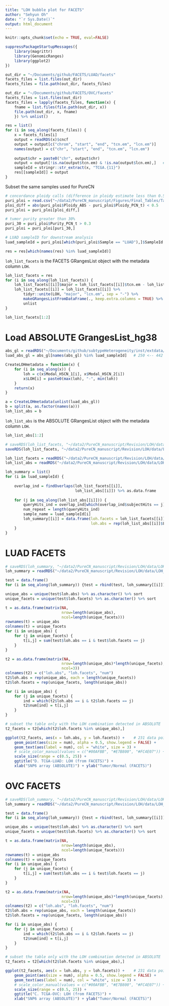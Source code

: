 ```yaml
---
title: "LOH bubble plot for FACETS"
author: "Sehyun Oh"
date: "`r Sys.Date()`"
output: html_document
---
```


```r
knitr::opts_chunk$set(echo = TRUE, eval=FALSE)
```

```r
suppressPackageStartupMessages({
    library(magrittr)
    library(GenomicRanges)
    library(ggplot2)
})
```

```r
out_dir = "~/Documents/github/FACETS/LUAD/facets"
facets_files = list.files(out_dir)
facets_files = file.path(out_dir, facets_files)
```

```r
out_dir = "~/Documents/github/FACETS/OVC/facets"
facets_files = list.files(out_dir)
facets_files = lapply(facets_files, function(x) {
    fname = list.files(file.path(out_dir, x))
    file.path(out_dir, x, fname)
    }) %>% unlist()
```

```r
res = list()
for (i in seq_along(facets_files)) {
    x = facets_files[i]
    output = readRDS(x)$cncf
    output = output[c("chrom", "start", "end", "tcn.em", "lcn.em")]
    names(output) = c("chr", "start", "end", "tcn.em", "lcn.em")
    
    output$chr = paste0("chr", output$chr)
    output = output[!is.na(output$tcn.em) & !is.na(output$lcn.em),]   # remove any NA call
    sampleId = stringr::str_extract(x, "TCGA.{11}")
    res[[sampleId]] = output
}
```

Subset the same samples used for PureCN
```r
# concordance ploidy calls (difference in ploidy estimate less than 0.5)
puri_ploi = read.csv("~/data2/PureCN_manuscript/Figures/Final_Tables/Table1_puri_ploi.csv")[,-1]
ploi_diff = abs(puri_ploi$Ploidy_ABS - puri_ploi$Ploidy_PCN_t) < 0.5
puri_ploi = puri_ploi[ploi_diff,]   

# tumor purity greater than 30%
puri_30 = puri_ploi$Purity_PCN_t > 0.3
puri_ploi = puri_ploi[puri_30,]   

# LUAD sampleID for downstream analysis 
luad_sampleId = puri_ploi[which(puri_ploi$Sample == "LUAD"),]$SampleId

res = res[which(names(res) %in% luad_sampleId)]
```

`loh_list_facets` is the FACETS GRangesList object with the metadata column `LOH`.
```r
loh_list_facets = res
for (i in seq_along(loh_list_facets)) {
    loh_list_facets[[i]]$major = loh_list_facets[[i]]$tcn.em - loh_list_facets[[i]]$lcn.em
    loh_list_facets[[i]] = loh_list_facets[[i]] %>% 
        tidyr::unite(LOH, "major", "lcn.em", sep = "-") %>%
        makeGRangesListFromDataFrame(., keep.extra.columns = TRUE) %>%
        unlist
}
```

```r
loh_list_facets[1:2]
```



# Load ABSOLUTE GrangesList_hg38
```r
abs_gl = readRDS("~/Documents/github/subtypeHeterogeneity/inst/extdata/ABSOLUTE_grangeslist.rds")
luad_abs_gl = abs_gl[names(abs_gl) %in% luad_sampleId]   # 250 <-- 442 samples

CreateLOHmetadata = function(x) {
    for (i in seq_along(x)) {
        loh = c(x$Modal_HSCN_1[i], x$Modal_HSCN_2[i])
        x$LOH[i] = paste0(max(loh), "-", min(loh))
    }
    return(x)
}

a = CreateLOHmetadata(unlist(luad_abs_gl)) 
b = split(a, as.factor(names(a)))
loh_list_abs = b
```

`loh_list_abs` is the ABSOLUTE GRangesList object with the metadata column `LOH`.
```r
loh_list_abs[1:2]
```

```r
# saveRDS(loh_list_facets, "~/data2/PureCN_manuscript/Revision/LOH/data/LOH_list_LUAD_FACETS.rds")
saveRDS(loh_list_facets, "~/data2/PureCN_manuscript/Revision/LOH/data/LOH_list_OVC_FACETS.rds")
```

```r
loh_list_facets = readRDS("~/data2/PureCN_manuscript/Revision/LOH/data/LOH_list_LUAD_FACETS.rds")
loh_list_abs = readRDS("~/data2/PureCN_manuscript/Revision/LOH/data/LOH_list_LUAD_abs.rds")
```


```r
loh_summary = list()
for (i in luad_sampleId) {
    
    overlap_ind = findOverlaps(loh_list_facets[[i]], 
                               loh_list_abs[[i]]) %>% as.data.frame
    
    for (j in seq_along(loh_list_abs[[i]])) {
        queryHits_ind = overlap_ind[which(overlap_ind$subjectHits == j),]$queryHits
        num_repeat = length(queryHits_ind)
        sample_name = luad_sampleId[i]
        loh_summary[[i]] = data.frame(loh.facets = loh_list_facets[[i]]$LOH[queryHits_ind],
                                      loh.abs = rep(loh_list_abs[[i]]$LOH[j], num_repeat))
    }
}
```


# LUAD FACETS
```r
# saveRDS(loh_summary, "~/data2/PureCN_manuscript/Revision/LOH/data/LOH_summary_FACETS_LUAD.rds")
loh_summary = readRDS("~/data2/PureCN_manuscript/Revision/LOH/data/LOH_summary_FACETS_LUAD.rds")
```

```r
test = data.frame()
for (i in seq_along(loh_summary)) {test = rbind(test, loh_summary[[i]])}

unique_abs = unique(test$loh.abs) %>% as.character() %>% sort
unique_facets = unique(test$loh.facets) %>% as.character() %>% sort
```

```r
t = as.data.frame(matrix(NA,
                         nrow=length(unique_abs),
                         ncol=length(unique_facets)))
rownames(t) = unique_abs
colnames(t) = unique_facets
for (i in unique_abs) {
    for (j in unique_facets) {
        t[i,j] = sum(test$loh.abs == i & test$loh.facets == j)
    }
}
```

```r
t2 = as.data.frame(matrix(NA,
                         nrow=length(unique_abs)*length(unique_facets),
                         ncol=3))
colnames(t2) = c("loh.abs", "loh.facets", "num")
t2$loh.abs = rep(unique_abs, each = length(unique_facets))
t2$loh.facets = rep(unique_facets, length(unique_abs))

for (i in unique_abs) {
    for (j in unique_facets) {
        ind = which(t2$loh.abs == i & t2$loh.facets == j)
        t2$num[ind] = t[i,j]
    }
}

# subset the table only with the LOH combination detected in ABSOLUTE
t2_facets = t2[which(t2$loh.facets %in% unique_abs),]
```

```r
ggplot(t2_facets, aes(x = loh.abs, y = loh.facets)) +    # 231 data points
    geom_point(aes(size = num), alpha = 0.5, show.legend = FALSE) +
    geom_text(aes(label = num), col = "white", size = 3) +
    # scale_color_manual(values = c("#00AFBB", "#E7B800", "#FC4E07")) +
    scale_size(range = c(0.5, 25)) +
    ggtitle("D. TCGA-LUAD: LOH (from FACETS)") +
    xlab("SNP6 array (ABSOLUTE)") + ylab("Tumor/Normal (FACETS)")
```



# OVC FACETS
```r
# saveRDS(loh_summary, "~/data2/PureCN_manuscript/Revision/LOH/data/LOH_summary_FACETS_OVC.rds")
loh_summary = readRDS("~/data2/PureCN_manuscript/Revision/LOH/data/LOH_summary_FACETS_OVC.rds")
```

```r
test = data.frame()
for (i in seq_along(loh_summary)) {test = rbind(test, loh_summary[[i]])}

unique_abs = unique(test$loh.abs) %>% as.character() %>% sort
unique_facets = unique(test$loh.facets) %>% as.character() %>% sort
```

```r
t = as.data.frame(matrix(NA,
                         nrow=length(unique_abs),
                         ncol=length(unique_facets)))
rownames(t) = unique_abs
colnames(t) = unique_facets
for (i in unique_abs) {
    for (j in unique_facets) {
        t[i,j] = sum(test$loh.abs == i & test$loh.facets == j)
    }
}
```

```r
t2 = as.data.frame(matrix(NA,
                         nrow=length(unique_abs)*length(unique_facets),
                         ncol=3))
colnames(t2) = c("loh.abs", "loh.facets", "num")
t2$loh.abs = rep(unique_abs, each = length(unique_facets))
t2$loh.facets = rep(unique_facets, length(unique_abs))

for (i in unique_abs) {
    for (j in unique_facets) {
        ind = which(t2$loh.abs == i & t2$loh.facets == j)
        t2$num[ind] = t[i,j]
    }
}

# subset the table only with the LOH combination detected in ABSOLUTE
t2_facets = t2[which(t2$loh.facets %in% unique_abs),]
```

```r
ggplot(t2_facets, aes(x = loh.abs, y = loh.facets)) +    # 231 data points
    geom_point(aes(size = num), alpha = 0.5, show.legend = FALSE) +
    geom_text(aes(label = num), col = "white", size = 3) +
    # scale_color_manual(values = c("#00AFBB", "#E7B800", "#FC4E07")) +
    scale_size(range = c(0.5, 25)) +
    ggtitle("C. TCGA-OVC: LOH (from FACETS)") +
    xlab("SNP6 array (ABSOLUTE)") + ylab("Tumor/Normal (FACETS)")
```



